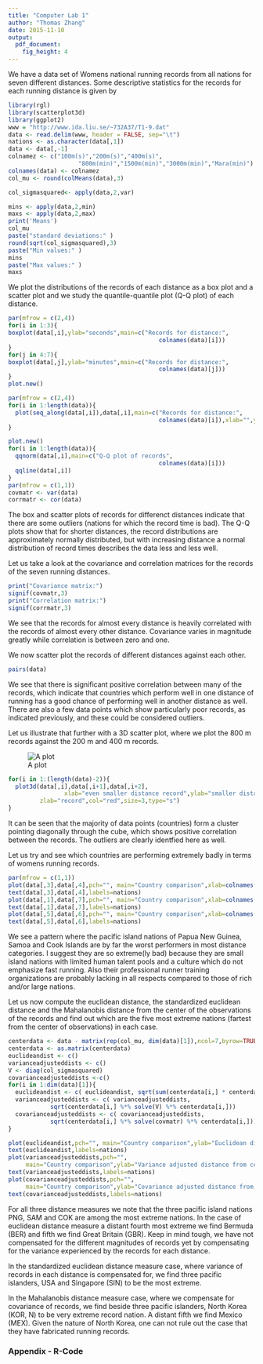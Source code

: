 ```yaml
---
title: "Computer Lab 1"
author: "Thomas Zhang"
date: 2015-11-10
output: 
  pdf_document: 
    fig_height: 4
---
```


We have a data set of Womens national running records from all nations for seven different distances. Some descriptive statistics for the records for each running distance is given by

```r
library(rgl)
library(scatterplot3d)
library(ggplot2)
www = "http://www.ida.liu.se/~732A37/T1-9.dat"
data <- read.delim(www, header = FALSE, sep="\t")
nations <- as.character(data[,1])
data <- data[,-1]
colnamez <- c("100m(s)","200m(s)","400m(s)",
                    "800m(min)","1500m(min)","3000m(min)","Mara(min)")
colnames(data) <- colnamez
col_mu <- round(colMeans(data),3)

col_sigmasquared<- apply(data,2,var)

mins <- apply(data,2,min)
maxs <- apply(data,2,max)
print('Means')
col_mu
paste("standard deviations:" )
round(sqrt(col_sigmasquared),3)
paste("Min values:" )
mins
paste("Max values:" )
maxs
```

We plot the distributions of the records of each distance as a box plot and a scatter plot and we study the quantile-quantile plot (Q-Q plot) of each distance.

```r
par(mfrow = c(2,4))
for(i in 1:3){
boxplot(data[,i],ylab="seconds",main=c("Records for distance:",
                                           colnames(data)[i]))
}
for(j in 4:7){
boxplot(data[,j],ylab="minutes",main=c("Records for distance:",
                                           colnames(data)[j]))
}
plot.new()

```

```r
par(mfrow = c(2,4))
for(i in 1:length(data)){
  plot(seq_along(data[,i]),data[,i],main=c("Records for distance:",
                                           colnames(data)[i]),xlab="",ylab="time unit")
}

plot.new()
for(i in 1:length(data)){
  qqnorm(data[,i],main=c("Q-Q plot of records",
                                           colnames(data)[i]))
  qqline(data[,i])
}
par(mfrow = c(1,1))
covmatr <- var(data)
corrmatr <- cor(data)

```

The box and scatter plots of records for differenct distances indicate that there are some outliers (nations for which the record time is bad). The Q-Q plots show that for shorter distances, the record distributions are approximately normally distributed, but with increasing distance a normal distribution of record times describes the data less and less well.

Let us take a look at the covariance and correlation matrices for the records of the seven running distances.

```r
print("Covariance matrix:")
signif(covmatr,3)
print("Correlation matrix:")
signif(corrmatr,3)
```

We see that the records for almost every distance is heavily correlated with the records of almost every other distance. Covariance varies in magnitude greatly while correlation is between zero and one.

We now scatter plot the records of different distances against each other.

```r
pairs(data)
```

We see that there is significant positive correlation between many of the records, which indicate that countries which perform well in one distance of running has a good chance of performing well in another distance as well. There are also a few data points which show particularly poor records, as indicated previously, and these could be considered outliers. 

Let us illustrate that further with a 3D scatter plot, where we plot the 800 m records against the 200 m and 400 m records.

![A plot](C:/Users/Dator/Documents/R_HW/732A37/R/3dplot.jpg)

```r
for(i in 1:(length(data)-2)){
  plot3d(data[,i],data[,i+1],data[,i+2],
                xlab="even smaller distance record",ylab="smaller distance record",
         zlab="record",col="red",size=3,type="s")
}

```

It can be seen that the majority of data points (countries) form a cluster pointing diagonally through the cube, which shows positive correlation between the records. The outliers are clearly identfied here as well. 

Let us try and see which countries are performing extremely badly in terms of womens running records.

```r
par(mfrow = c(1,1))
plot(data[,3],data[,4],pch="", main="Country comparison",xlab=colnames(data)[3],ylab=colnames(data)[4])
text(data[,3],data[,4],labels=nations)
plot(data[,1],data[,7],pch="", main="Country comparison",xlab=colnames(data)[1],ylab=colnames(data)[7])
text(data[,1],data[,7],labels=nations)
plot(data[,5],data[,6],pch="", main="Country comparison",xlab=colnames(data)[5],ylab=colnames(data)[6])
text(data[,5],data[,6],labels=nations)
```

We see a pattern where the pacific island nations of Papua New Guinea, Samoa and Cook Islands are by far the worst performers in most distance categories. I suggest they are so extreme(ly bad) because they are small island nations with limited human talent pools and a culture which do not emphasize fast running. Also their professional runner training organizations are probably lacking in all respects compared to those of rich and/or large nations.

Let us now compute the euclidean distance, the standardized euclidean distance and the Mahalanobis distance from the center of the observations of the records and find out which are the five most extreme nations (fartest from the center of observations) in each case.

```r
centerdata <- data - matrix(rep(col_mu, dim(data)[1]),ncol=7,byrow=TRUE)
centerdata <- as.matrix(centerdata)
euclideandist <- c()
varianceadjusteddists <- c()
V <- diag(col_sigmasquared)
covarianceadjusteddists <-c()
for(i in 1:dim(data)[1]){
  euclideandist <- c( euclideandist, sqrt(sum(centerdata[i,] * centerdata[i,])))
  varianceadjusteddists <- c( varianceadjusteddists,
            sqrt(centerdata[i,] %*% solve(V) %*% centerdata[i,]))
  covarianceadjusteddists <- c( covarianceadjusteddists,
            sqrt(centerdata[i,] %*% solve(covmatr) %*% centerdata[i,]))
}

plot(euclideandist,pch="", main="Country comparison",ylab="Euclidean distance from center")
text(euclideandist,labels=nations)
plot(varianceadjusteddists,pch="",
     main="Country comparison",ylab="Variance adjusted distance from center")
text(varianceadjusteddists,labels=nations)
plot(covarianceadjusteddists,pch="",
     main="Country comparison",ylab="Covariance adjusted distance from center")
text(covarianceadjusteddists,labels=nations)
```

For all three distance measures we note that the three pacific island nations PNG, SAM and COK are among the most extreme nations. In the case of euclidean distance measure a distant fourth most extreme we find Bermuda (BER) and fifth we find Great Britain (GBR). Keep in mind tough, we have not compensated for the different magnitudes of records yet by compensating for the variance experienced by the records for each distance.

In the standardized euclidean distance measure case, where variance of records in each distance is compensated for, we find three pacific islanders, USA and Singapore (SIN) to be the most extreme. 

In the Mahalanobis distance measure case, where we compensate for covariance of records, we find beside three pacific islanders, North Korea (KOR, N) to be very extreme record nation. A distant fifth we find Mexico (MEX). Given the nature of North Korea, one can not rule out the case that they have fabricated running records.


\pagebreak

### Appendix - R-Code
```r


```
